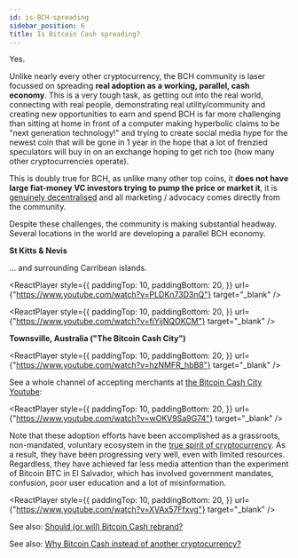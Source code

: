 ```yaml
---
id: is-BCH-spreading
sidebar_position: 6
title: Is Bitcoin Cash spreading?
---
```



Yes.

Unlike nearly every other cryptocurrency, the BCH community is laser focussed on spreading **real adoption as a working, parallel, cash economy**. This is a very tough task, as getting out into the real world, connecting with real people, demonstrating real utility/community and creating new opportunities to earn and spend BCH is far more challenging than sitting at home in front of a computer making hyperbolic claims to be "next generation technology!" and trying to create social media hype for the newest coin that will be gone in 1 year in the hope that a lot of frenzied speculators will buy in on an exchange hoping to get rich too (how many other cryptocurrencies operate).

This is doubly true for BCH, as unlike many other top coins, it **does not have large fiat-money VC investors trying to pump the price or market it**, it is [genuinely decentralised](/faqs/BCH/how-does-BCH-governance-work) and all marketing / advocacy comes directly from the community.

Despite these challenges, the community is making substantial headway. Several locations in the world are developing a parallel BCH economy.

**St Kitts & Nevis**

... and surrounding Carribean islands.

<ReactPlayer
  style={{
    paddingTop: 10,
    paddingBottom: 20,
  }}
  url={"https://www.youtube.com/watch?v=PLDKn73D3nQ"}
  target="_blank"
/>

<ReactPlayer
  style={{
    paddingTop: 10,
    paddingBottom: 20,
  }}
  url={"https://www.youtube.com/watch?v=fiYijNQOKCM"}
  target="_blank"
/>

**Townsville, Australia ("The Bitcoin Cash City")**

<ReactPlayer
  style={{
    paddingTop: 10,
    paddingBottom: 20,
  }}
  url={"https://www.youtube.com/watch?v=hzNMFR_hbB8"}
  target="_blank"
/>

See a whole channel of accepting merchants at [the Bitcoin Cash City Youtube](https://www.youtube.com/channel/UCITfFRIHm4RD2xv_RB378IQ):

<ReactPlayer
  style={{
    paddingTop: 10,
    paddingBottom: 20,
  }}
  url={"https://www.youtube.com/watch?v=wOKV9Sa9G74"}
  target="_blank"
/>

Note that these adoption efforts have been accomplished as a grassroots, non-mandated, voluntary ecosystem in the [true spirit of cryptocurrency](/start#episode-3-of-10-philosophy). As a result, they have been progressing very well, even with limited resources. Regardless, they have achieved far less media attention than the experiment of Bitcoin BTC in El Salvador, which has involved government mandates, confusion, poor user education and a lot of misinformation.

<ReactPlayer
  style={{
    paddingTop: 10,
    paddingBottom: 20,
  }}
  url={"https://www.youtube.com/watch?v=XVAx57Ffxvg"}
  target="_blank"
/>

See also: [Should (or will) Bitcoin Cash rebrand?](/faqs/BCH/will-bitcoin-cash-rebrand)

See also: [Why Bitcoin Cash instead of another cryptocurrency?](/faqs/BCH/why-bitcoin-cash)
